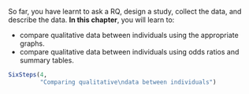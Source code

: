 ::: {.objectivesBox .objectives data-latex="{iconmonstr-target-4-240.png}"}
So far, you have learnt to ask a RQ, design a study, collect the data, and describe the data.
**In this chapter**, you will learn to:

* compare qualitative data between individuals using the appropriate graphs.
* compare qualitative data between individuals using odds ratios and summary tables.
:::


```r
SixSteps(4, 
         "Comparing qualitative\ndata between individuals")
```
